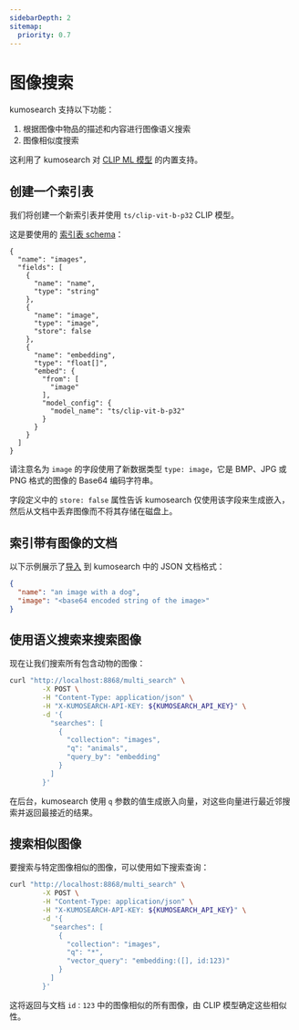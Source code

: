 ```yaml
---
sidebarDepth: 2
sitemap:
  priority: 0.7
---
```


# 图像搜索

kumosearch 支持以下功能：

1. 根据图像中物品的描述和内容进行图像语义搜索
2. 图像相似度搜索

这利用了 kumosearch 对 [CLIP ML 模型](https://openai.com/research/clip) 的内置支持。

## 创建一个索引表

我们将创建一个新索引表并使用 `ts/clip-vit-b-p32` CLIP 模型。

这是要使用的 [索引表 schema](./collections.mdx#create-a-collection)：

```json{8-12,16-22}
{
  "name": "images",
  "fields": [
    {
      "name": "name",
      "type": "string"
    },
    {
      "name": "image",
      "type": "image",
      "store": false
    },
    {
      "name": "embedding",
      "type": "float[]",
      "embed": {
        "from": [
          "image"
        ],
        "model_config": {
          "model_name": "ts/clip-vit-b-p32"
        }
      }
    }
  ]
}
```

请注意名为 `image` 的字段使用了新数据类型 `type: image`，它是 BMP、JPG 或 PNG 格式的图像的 Base64 编码字符串。

字段定义中的 `store: false` 属性告诉 kumosearch 仅使用该字段来生成嵌入，然后从文档中丢弃图像而不将其存储在磁盘上。

## 索引带有图像的文档

以下示例展示了[导入](./documents.mdx#index-multiple-documents) 到 kumosearch 中的 JSON 文档格式：

```json
{
  "name": "an image with a dog",
  "image": "<base64 encoded string of the image>"
}
```

## 使用语义搜索来搜索图像

现在让我们搜索所有包含动物的图像：

```bash
curl "http://localhost:8868/multi_search" \
        -X POST \
        -H "Content-Type: application/json" \
        -H "X-KUMOSEARCH-API-KEY: ${KUMOSEARCH_API_KEY}" \
        -d '{
          "searches": [
            {
              "collection": "images",
              "q": "animals",
              "query_by": "embedding"
            }
          ]
        }'
```

在后台，kumosearch 使用 `q` 参数的值生成嵌入向量，对这些向量进行最近邻搜索并返回最接近的结果。

## 搜索相似图像

要搜索与特定图像相似的图像，可以使用如下搜索查询：

```bash
curl "http://localhost:8868/multi_search" \
        -X POST \
        -H "Content-Type: application/json" \
        -H "X-KUMOSEARCH-API-KEY: ${KUMOSEARCH_API_KEY}" \
        -d '{
          "searches": [
            {
              "collection": "images",
              "q": "*",
              "vector_query": "embedding:([], id:123)"
            }
          ]
        }'
```

这将返回与文档 `id：123` 中的图像相似的所有图像，由 CLIP 模型确定这些相似性。